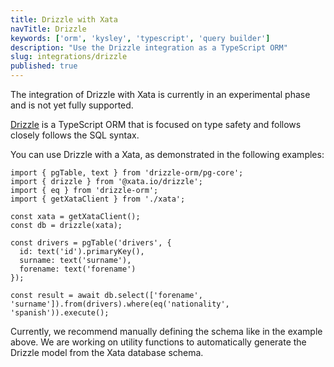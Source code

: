 ```yaml
---
title: Drizzle with Xata
navTitle: Drizzle
keywords: ['orm', 'kysley', 'typescript', 'query builder']
description: "Use the Drizzle integration as a TypeScript ORM"
slug: integrations/drizzle
published: true
---
```


<Alert status="warning">
  The integration of Drizzle with Xata is currently in an experimental phase and is not yet fully supported.
</Alert>

[Drizzle](https://github.com/drizzle-team/drizzle-orm) is a TypeScript ORM that is focused on type safety and follows closely follows the SQL syntax. 

You can use Drizzle with a Xata, as demonstrated in the following examples:

 ```tsx
 import { pgTable, text } from 'drizzle-orm/pg-core';
 import { drizzle } from '@xata.io/drizzle';
 import { eq } from 'drizzle-orm';
 import { getXataClient } from './xata';

 const xata = getXataClient();
 const db = drizzle(xata);

 const drivers = pgTable('drivers', {
   id: text('id').primaryKey(),
   surname: text('surname'),
   forename: text('forename')
 });

 const result = await db.select(['forename', 'surname']).from(drivers).where(eq('nationality', 'spanish')).execute();
 ```

 Currently, we recommend manually defining the schema like in the example above. We are working on utility functions to automatically generate the Drizzle model from the Xata database schema.
